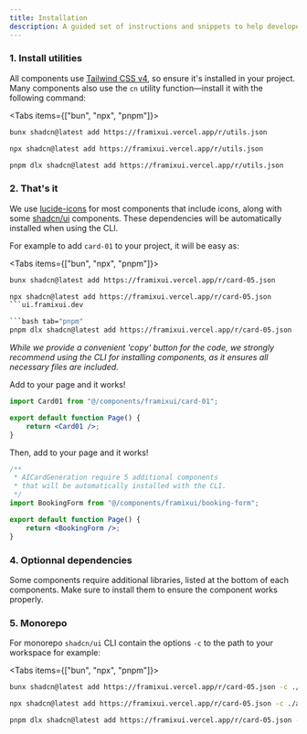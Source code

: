 ```yaml
---
title: Installation
description: A guided set of instructions and snippets to help developers quickly set up and integrate the framixui components into their projects.
---
```



### 1. Install utilities


All components use [Tailwind CSS v4](https://tailwindcss.com/docs/installation/framework-guides/nextjs), so ensure it's installed in your project.
Many components also use the `cn` utility function—install it with the following command:

<Tabs items={["bun", "npx", "pnpm"]}>
 
```bash tab="bun"
bunx shadcn@latest add https://framixui.vercel.app/r/utils.json 
```
 
```bash tab="npx"
npx shadcn@latest add https://framixui.vercel.app/r/utils.json
```

```bash tab="pnpm"
pnpm dlx shadcn@latest add https://framixui.vercel.app/r/utils.json
```

</Tabs>

### 2. That's it 

We use [lucide-icons](https://lucide.dev/guide/installation) for most components that include icons, along with some [shadcn/ui](https://ui.shadcn.com/) components. These dependencies will be automatically installed when using the CLI.

For example to add `card-01` to your project, it will be easy as:

<Tabs items={["bun", "npx", "pnpm"]}>
 
```bash tab="bun"
bunx shadcn@latest add https://framixui.vercel.app/r/card-05.json
```
 
```bash tab="npx"
npx shadcn@latest add https://framixui.vercel.app/r/card-05.json
```ui.framixui.dev

```bash tab="pnpm"
pnpm dlx shadcn@latest add https://framixui.vercel.app/r/card-05.json
```

</Tabs>

_While we provide a convenient 'copy' button for the code, we strongly recommend using the CLI for installing components, as it ensures all necessary files are included._

Add to your page and it works!

```jsx
import Card01 from "@/components/framixui/card-01";

export default function Page() {
    return <Card01 />;
}
```


Then, add to your page and it works!

```jsx
/**
 * AICardGeneration require 5 additional components
 * that will be automatically installed with the CLI.
 */
import BookingForm from "@/components/framixui/booking-form";

export default function Page() {
    return <BookingForm />;
}
```

### 4. Optionnal dependencies

Some components require additional libraries, listed at the bottom of each components. Make sure to install them to ensure the component works properly.

### 5. Monorepo

For monorepo `shadcn/ui` CLI contain the options `-c` to the path to your workspace for example:

<Tabs items={["bun", "npx", "pnpm"]}>
 
```bash tab="bun"
bunx shadcn@latest add https://framixui.vercel.app/r/card-05.json -c ./apps/www
```
 
```bash tab="npx"
npx shadcn@latest add https://framixui.vercel.app/r/card-05.json -c ./apps/www
```

```bash tab="pnpm"
pnpm dlx shadcn@latest add https://framixui.vercel.app/r/card-05.json -c ./apps/www
```

</Tabs>

